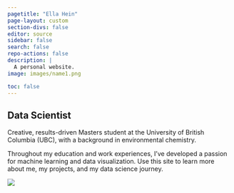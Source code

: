 ```yaml
---
pagetitle: "Ella Hein"
page-layout: custom
section-divs: false
editor: source
sidebar: false
search: false
repo-actions: false
description: | 
  A personal website.
image: images/name1.png

toc: false
---
```

::: {.content-container}
::: {.top-story .purple-background}

::: grid
::: {.g-col-12 .g-col-lg-4 .top-story-text}
# Data Scientist 


Creative, results-driven Masters student at the University of British Columbia (UBC), with a background in environmental chemistry. 

Throughout my education and work experiences, I've developed a passion for machine learning and data visualization. Use this site to learn more about me, my projects, and my data science journey.
:::
::: {.g-col-12 .g-col-lg-8 .top-story-img}
![](images/headshot.png)
:::
:::
:::
:::
